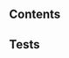 
[//]: # (import Specs from '@ovhcloud/ods-core/src/components/date-picker/docs/spec.md';)

[//]: # (<Description>{Specs}</Description>)

## Contents
<SpecsDatePickerContents />

## Tests
<SpecsDatePickerTests />
